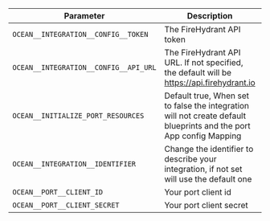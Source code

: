| Parameter                             | Description                                                                                                        | Required |
| ------------------------------------- | ------------------------------------------------------------------------------------------------------------------ | -------- |
| `OCEAN__INTEGRATION__CONFIG__TOKEN`   | The FireHydrant API token                                                                                          | ✅       |
| `OCEAN__INTEGRATION__CONFIG__API_URL` | The FireHydrant API URL. If not specified, the default will be https://api.firehydrant.io                          | ❌       |
| `OCEAN__INITIALIZE_PORT_RESOURCES`    | Default true, When set to false the integration will not create default blueprints and the port App config Mapping | ❌       |
| `OCEAN__INTEGRATION__IDENTIFIER`      | Change the identifier to describe your integration, if not set will use the default one                            | ❌       |
| `OCEAN__PORT__CLIENT_ID`              | Your port client id                                                                                                | ✅       |
| `OCEAN__PORT__CLIENT_SECRET`          | Your port client secret                                                                                            | ✅       |
